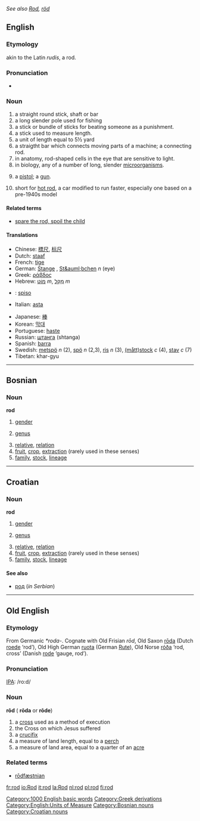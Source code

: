 ''See also [[Rod]], [[röd]]''
==English==

===Etymology===
akin to the Latin ''rudis'', a rod.

===Pronunciation===
*{{audio|en-us-rod.ogg|Audio (US)}}

===Noun===
{{en-noun-reg}}

#a straight round stick, shaft or bar 
#a long slender pole used for fishing
#a stick or bundle of sticks for beating someone as a punishment.
#a stick used to measure length.
#a unit of length equal to 5½ yard
#a straigtht bar which connects moving parts of a machine; a connecting rod.
#in anatomy, rod-shaped cells in the eye that are sensitive to light.
#in biology, any of a number of long, slender [[microorganism]]s.
#{{slang}} a [[pistol]]; a [[gun]].
#short for [[hot rod]], a car modified to run faster, especially one based on a pre-1940s model

====Related terms====
*[[spare the rod, spoil the child]]

====Translations====
{{top}}
*Chinese: [[標尺]], [[标尺]]
*Dutch: [[staaf]] {{f}}
*French: [[tige]] {{f}}
*German: [[Stange]] {{f}}, [[St&auml;bchen]] ''n'' (eye)
*Greek: [[ράβδος]] {{f}}
*Hebrew: [[מוט|מוֹט]] ''m'', [[מקל|מַקֵּל]] ''m''
*{{io}}: [[spiso]]
*Italian: [[asta]]
{{mid}}
*Japanese: [[棒]]
*Korean: [[막대]]
*Portuguese: [[haste]]
*Russian: [[штанга]] {{f}} (shtanga)
*Spanish: [[barra]] {{f}}
*Swedish: [[metspö]] ''n'' (2), [[spö]] ''n'' (2,3), [[ris]] ''n'' (3), [[måttstock|(mått)stock]] ''c'' (4), [[stav]] ''c'' (7)
*Tibetan:  khar-gyu
{{bottom}}

[[Category:1000 English basic words]]
[[Category:Greek derivations]]
[[Category:English:Units of Measure]]

----

==Bosnian==
===Noun===
'''rod''' {{m}} {{s}}
#[[gender]]
#{{botany}} [[genus]]
#[[relative]], [[relation]]
#[[fruit]], [[crop]], [[extraction]] (rarely used in these senses)
#[[family]], [[stock]], [[lineage]]
[[Category:Bosnian nouns]]
----
==Croatian==
===Noun===
'''rod''' {{m}} {{s}}
#[[gender]]
#{{botany}} [[genus]]
#[[relative]], [[relation]]
#[[fruit]], [[crop]], [[extraction]] (rarely used in these senses)
#[[family]], [[stock]], [[lineage]]
====See also====
*[[род#Serbian|род]] (''in Serbian'')
[[Category:Croatian nouns]]
----
==Old English==
===Etymology===
From Germanic ''*roda-''.  Cognate with Old Frisian ''rōd'', Old Saxon [[roda|rōda]] (Dutch [[roede]] ‘rod’), Old High German [[ruota]] (German [[Rute]]), Old Norse [[roða|róða]] ‘rod, cross’ (Danish [[rode]] ‘gauge, rod’).
===Pronunciation===
[[IPA]]: /ro:d/

===Noun===
'''rōd''' {{f}} ({{p}} '''rōda''' or '''rōde''')
# a [[cross]] used as a method of execution
# the Cross on which Jesus suffered
# a [[crucifix]]
# a measure of land length, equal to a [[perch]]
# a measure of land area, equal to a quarter of an [[acre]]

===Related terms===
*[[rodfæstnian|rōdfæstnian]]

[[fr:rod]]
[[io:Rod]]
[[it:rod]]
[[la:Rod]]
[[nl:rod]]
[[pl:rod]]
[[fi:rod]]